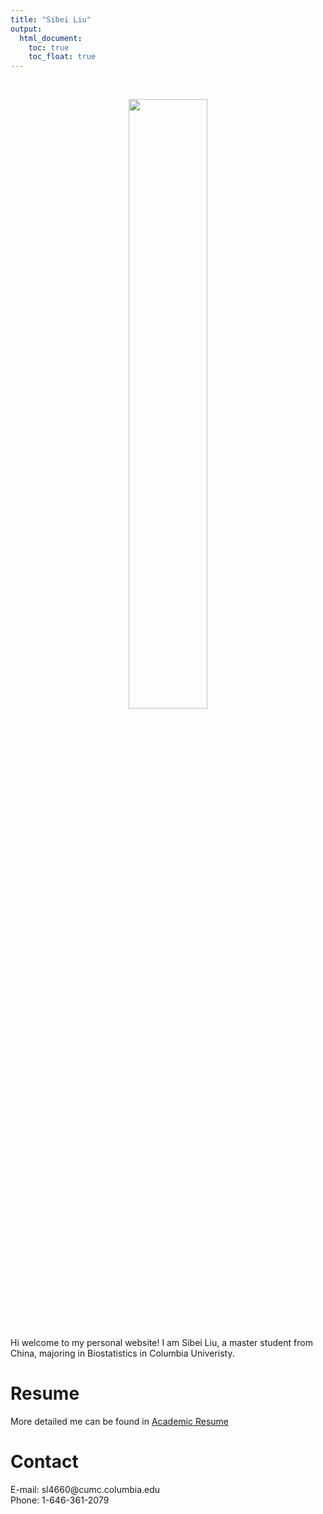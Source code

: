 ```yaml
---
title: "Sibei Liu"
output: 
  html_document:
    toc: true
    toc_float: true
---
```

\

<center>
<img src="./sibei.png" style="width:50%" class="center">
</center>

\
Hi welcome to my personal website! I am Sibei Liu, a master student from China, majoring in Biostatistics in Columbia Univeristy. 


# Resume 

More detailed me can be found in [Academic Resume](resume1.html)

# Contact

E-mail: sl4660@cumc.columbia.edu  
Phone: 1-646-361-2079
